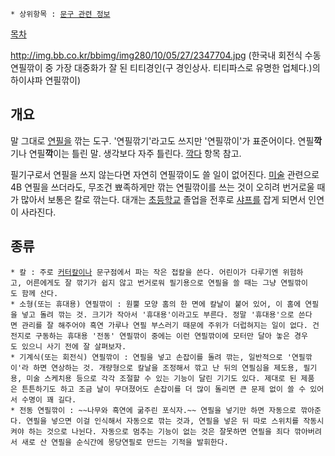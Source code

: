  * 상위항목 : [[문구 관련 정보]]

[[목차]]

http://img.bb.co.kr/bbimg/img280/10/05/27/2347704.jpg
(한국내 회전식 수동 연필깎이 중 가장 대중화가 잘 된 티티경인(구 경인상사. 티티파스로 유명한 업체다.)의 하이샤파 연필깎이)

== 개요 ==
말 그대로 [[연필]]을 깎는 도구. '연필깎기'라고도 쓰지만 '연필깎이'가 표준어이다. 연필'''깍'''기나 연필'''깍'''이는 틀린 말. 생각보다 자주 틀린다. [[깍다]] 항목 참고.

필기구로서 연필을 쓰지 않는다면 자연히 연필깎이도 쓸 일이 없어진다. [[미술(교과)|미술]] 관련으로 4B 연필을 쓰더라도, 무조건 뾰족하게만 깎는 연필깎이를 쓰는 것이 오히려 번거로울 때가 많아서 보통은 칼로 깎는다. 대개는 [[초등학교]] 졸업을 전후로 [[샤프]]를 잡게 되면서 인연이 사라진다.

== 종류 ==
 * 칼 : 주로 [[커터칼]]이나 문구점에서 파는 작은 접칼을 쓴다. 어린이가 다루기엔 위험하고, 어른에게도 잘 깎기가 쉽지 않고 번거로워 필기용으로 연필을 쓸 때는 그냥 연필깎이도 함께 산다.
 * 소형(또는 휴대용) 연필깎이 : 원뿔 모양 홈의 한 면에 칼날이 붙어 있어, 이 홈에 연필을 넣고 돌려 깎는 것. 크기가 작아서 '휴대용'이라고도 부른다. 정말 '휴대용'으로 쓴다면 관리를 잘 해주어야 흑연 가루나 연필 부스러기 때문에 주위가 더럽혀지는 일이 없다. 건전지로 구동하는 휴대용 '전동' 연필깎이 중에는 이런 연필깎이에 모터만 달아 놓은 경우도 있으니 사기 전에 잘 살펴보자.
 * 기계식(또는 회전식) 연필깎이 : 연필을 넣고 손잡이를 돌려 깎는, 일반적으로 '연필깎이'라 하면 연상하는 것. 개량형으로 칼날을 조정해서 깎고 난 뒤의 연필심을 제도용, 필기용, 미술 스케치용 등으로 각각 조절할 수 있는 기능이 달린 기기도 있다. 제대로 된 제품은 튼튼하기도 하고 조금 날이 무뎌졌어도 손잡이를 더 많이 돌리면 큰 문제 없이 쓸 수 있어서 수명이 꽤 길다.
 * 전동 연필깎이 : ~~나무와 흑연에 굶주린 포식자.~~ 연필을 넣기만 하면 자동으로 깎아준다. 연필을 넣으면 이걸 인식해서 자동으로 깎는 것과, 연필을 넣은 뒤 따로 스위치를 작동시켜야 하는 것으로 나뉜다. 자동으로 멈추는 기능이 없는 것은 잘못하면 연필을 죄다 깎아버려서 새로 산 연필을 순식간에 몽당연필로 만드는 기적을 발휘한다.
